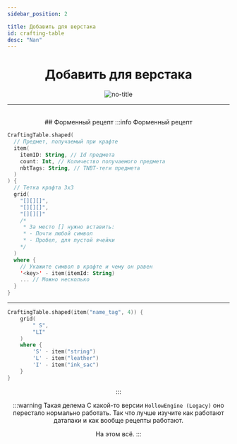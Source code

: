```yaml
---
sidebar_position: 2

title: Добавить для верстака
id: crafting-table
desc: "Nan"
---
```


<div align="center" id="dont-copy">

# Добавить для верстака

![no-title](@site/static/img/doc/titles/NO_TITLE.webp)

---

<br />

<div style={{ "display": "none" }}>
## Форменный рецепт
:::info Форменный рецепт
<div align="left">

```kts title="Шаблон"
CraftingTable.shaped(
  // Предмет, получаемый при крафте
  item(
    itemID: String, // Id предмета
    count: Int, // Количество получаемого предмета
    nbtTags: String, // ТNBT-теги предмета
  )
) {
  // Тетка крафта 3x3
  grid(
    "[][][]",
    "[][][]",
    "[][][]"
    /*
     * За место [] нужно вставить:
     * - Почти любой символ
     * - Пробел, для пустой ячейки
    */
  )
  where {
    // Укажите символ в крафте и чему он равен
    '<key>' - item(itemId: String)
    ... // Можно несколько
  }
}
```
---
```kts title="Пример"
CraftingTable.shaped(item("name_tag", 4)) {
	grid(
		" S",
		"LI"
	)
	where {
		'S' - item("string")
		'L' - item("leather")
		'I' - item("ink_sac")
	}
}
```

</div>
:::

</div>

:::warning Такая делема
С какой-то версии `HollowEngine (Legacy)` оно перестало нормально работать.
Так что лучше изучите как работают датапаки и как вообще рецепты работают.

На этом всё.
:::

</div>